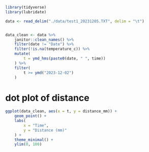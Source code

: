 









```r
library(tidyverse)
library(lubridate)
```



```r
data <- read_delim("./data/test1_20231205.TXT", delim = "\t")


data_clean <- data %>%
    janitor::clean_names() %>%
    filter(date != "Date") %>%
    filter(!is.na(temperature_c)) %>%
    mutate(
        t = ymd_hms(paste0(date, " ", time))
    ) %>%
    filter(
        t >= ymd("2023-12-02")
    )
```

# dot plot of distance

```r
ggplot(data_clean, aes(x = t, y = distance_mm)) +
    geom_point() +
    labs(
        x = "Time",
        y = "Distance (mm)"
    ) +
    theme_minimal() +
    ylim(0, 100)
```